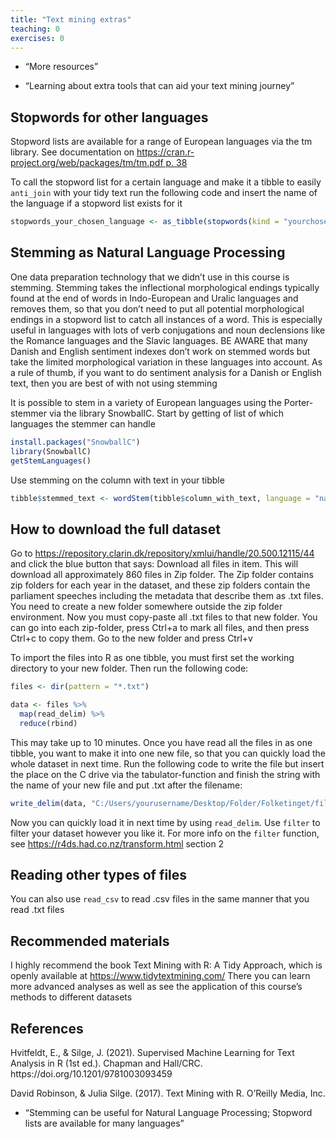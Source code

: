 ```yaml
---
title: "Text mining extras"
teaching: 0
exercises: 0
---
```


:::::::::::::::::::::::::::::::::::::: questions 

- "More resources"

::::::::::::::::::::::::::::::::::::::::::::::::

::::::::::::::::::::::::::::::::::::: objectives

- "Learning about extra tools that can aid your text mining journey"


::::::::::::::::::::::::::::::::::::::::::::::::



## Stopwords for other languages
Stopword lists are available for a range of European languages via the tm library. See documentation on [https://cran.r-project.org/web/packages/tm/tm.pdf p. 38](https://cran.r-project.org/web/packages/tm/tm.pdf p. 38)

To call the stopword list for a certain language and make it a tibble to easily `anti_join` with your tidy text run the following code and insert the name of the language if a stopword list exists for it
```r
stopwords_your_chosen_language <- as_tibble(stopwords(kind = "yourchosenlanguage"))
```

## Stemming as Natural Language Processing
One data preparation technology that we didn't use in this course is stemming. Stemming takes the inflectional morphological endings typically found at the end of words in Indo-European and Uralic languages and removes them, so that you don't need to put all potential morphological endings in a stopword list to catch all instances of a word. This is especially useful in languages with lots of verb conjugations and noun declensions like the Romance languages and the Slavic languages. BE AWARE that many Danish and English sentiment indexes don't work on stemmed words but take the limited morphological variation in these languages into account. As a rule of thumb, if you want to do sentiment analysis for a Danish or English text, then you are best of with not using stemming

It is possible to stem in a variety of European languages using the Porter-stemmer via the library SnowballC. 
Start by getting of list of which languages the stemmer can handle
```r
install.packages("SnowballC")
library(SnowballC)
getStemLanguages()
```

Use stemming on the column with text in your tibble
```r
tibble$stemmed_text <- wordStem(tibble$column_with_text, language = "name of the language")
```


## How to download the full dataset
Go to [https://repository.clarin.dk/repository/xmlui/handle/20.500.12115/44](https://repository.clarin.dk/repository/xmlui/handle/20.500.12115/44) and click the blue button that says: Download all files in item. This will download all approximately 860 files in Zip folder. 
The Zip folder contains zip folders for each year in the dataset, and these zip folders contain the parliament speeches including the metadata that describe them as .txt files.
You need to create a new folder somewhere outside the zip folder environment.
Now you must copy-paste all .txt files to that new folder. You can go into each zip-folder, press Ctrl+a to mark all files, and then press Ctrl+c to copy them. Go to the new folder and press Ctrl+v

To import the files into R as one tibble, you must first set the working directory to your new folder. Then run the following code:
```r
files <- dir(pattern = "*.txt")

data <- files %>% 
  map(read_delim) %>% 
  reduce(rbind)

```

This may take up to 10 minutes. Once you have read all the files in as one tibble, you want to make it into one new file, so that you can quickly load the whole dataset in next time. Run the following code to write the file but insert the place on the C drive via the tabulator-function and finish the string with the name of your new file and put .txt after the filename:
```r
write_delim(data, "C:/Users/yourusername/Desktop/Folder/Folketinget/filename.txt")
```

Now you can quickly load it in next time by using `read_delim`. Use `filter` to filter your dataset however you like it. For more info on the `filter` function, see [https://r4ds.had.co.nz/transform.html](https://r4ds.had.co.nz/transform.html) section 2

## Reading other types of files
You can also use `read_csv` to read .csv files in the same manner that you read .txt files

## Recommended materials
I highly recommend the book Text Mining with R: A Tidy Approach, which is openly available at [https://www.tidytextmining.com/](https://www.tidytextmining.com/)
There you can learn more advanced analyses as well as see the application of this course's methods to different datasets

## References
Hvitfeldt, E., & Silge, J. (2021). Supervised Machine Learning for Text Analysis in R (1st ed.). Chapman and Hall/CRC. https://doi.org/10.1201/9781003093459

David Robinson, & Julia Silge. (2017). Text Mining with R. O’Reilly Media, Inc.


::::::::::::::::::::::::::::::::::::: keypoints 

- "Stemming can be useful for Natural Language Processing; Stopword lists are available for many languages"

::::::::::::::::::::::::::::::::::::::::::::::::
